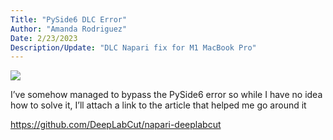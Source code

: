 ```yaml
---
Title: "PySide6 DLC Error" 
Author: "Amanda Rodriguez"
Date: 2/23/2023
Description/Update: "DLC Napari fix for M1 MacBook Pro"
---
```

![](Subject.png)

I've somehow managed to bypass the PySide6 error so while I have no idea how to solve it, I'll attach a link to the article that helped me go around it

[https://github.com/DeepLabCut/napari-deeplabcut](https://github.com/DeepLabCut/napari-deeplabcut)
